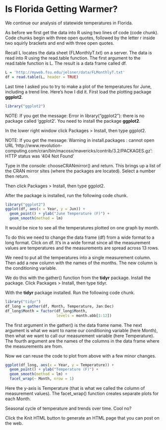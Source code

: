 Is Florida Getting Warmer?
=========================

We continue our analysis of statewide temperatures in Florida.

As before we first get the data into R using two lines of code (code chunk). Code chunks begin with three open quotes, followed by the letter r inside two squirly brackets and end with three open quotes.

Recall L locates the data sheet (FLMonthlyT.txt) on a server. The data is read into R using the read.table function. The first argument to the read.table function is L. The result is a data frame called df.
```r
L = 'http://myweb.fsu.edu/jelsner/data/FLMonthlyT.txt'
df = read.table(L, header = TRUE)
```

Last time I asked you to try to make a plot of the temperatures for June, including a trend line. Here's how I did it. First load the plotting package **ggplot2**.
```r
library("ggplot2")
```

NOTE: If you get the message: Error in library("ggplot2"): there is no package called 'ggplot2'. You need to install the package **ggplot2**.

In the lower right window click Packages > Install, then type ggplot2.

NOTE: If you get the message: Warning in install.packages :
  cannot open URL 'http://www.revolution-computing.com/cran/bin/macosx/mavericks/contrib/3.2/PACKAGES.gz': HTTP status was '404 Not Found'

Type in the console: chooseCRANmirror() and return. This brings up a list of the CRAN mirror sites (where the packages are located). Select a number then return.

Then click Packages > Install, then type ggplot2.

After the package is installed, run the following code chunk.
```r
library("ggplot2")
ggplot(df, aes(x = Year, y = Jun)) +
  geom_point() + ylab("June Temperature (F)") +
  geom_smooth(method = lm)
```

It would be nice to see all the temperatures plotted on one graph by month.

To do this we need to change the data frame (df) from a wide format to a long format. Click on df. It's in a wide format since all the measurement values are temperatures and the measurements are spread across 13 rows.

We need to put all the temperatures into a single measurement column. Then add a new column with the names of the months. The new column is the conditioning variable.

We do this with the gather() function from the **tidyr** package. Install the package. Click Packages > Install, then type tidyr.

With the **tidyr** package installed. Run the following code chunk.
```r
library("tidyr")
df_long = gather(df, Month, Temperature, Jan:Dec)
df_long$Month = factor(df_long$Month, 
                       levels = month.abb[1:12])
```

The first argument in the gather() is the data frame name. The next argument is what we want to name our conditioning variable (here Month), then what we want to call our measurement variable (here Temperature). The fourth argument are the names of the columns in the data frame where the measurements are from.

Now we can reuse the code to plot from above with a few minor changes.
```r
ggplot(df_long, aes(x = Year, y = Temperature)) +
  geom_point() + ylab("Temperature (F)") +
  geom_smooth(method = lm) +
  facet_wrap(~ Month, nrow = 1)
```

Here the y-axis is Temperature (that is what we called the column of measurement values). The facet_wrap() function creates separate plots for each Month.

Seasonal cycle of temperature and trends over time. Cool no?

Click the Knit HTML button to generate an HTML page that you can post on the web.

